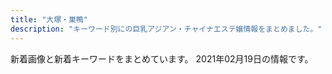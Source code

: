 ```yaml
---
title: "大塚・巣鴨"
description: "キーワード別にの巨乳アジアン・チャイナエステ嬢情報をまとめました。"
---
```


新着画像と新着キーワードをまとめています。
2021年02月19日の情報です。

<DmmAffiliateIns />
<KeywordTable
  shops={
    [
    {
        "keywords": {},
        "url": "https://koi-relax.tokyo/",
        "name": "\u604b",
        "station": "JR\u5de3\u9d28\u99c5",
        "img_links": []
    },
    {
        "url": "http://koukou.ests.co/",
        "station": "JR\u99d2\u8fbc\u99c5\u5317\u53e3",
        "keywords": {},
        "img_links": [],
        "name": "\u3046\u3055\u304e"
    },
    {
        "name": "\u7652\u51e6\uff5e\u30e6\u30c9\u30b3\u30ed\uff5e",
        "keywords": {},
        "station": "JR\u99d2\u8fbc\u99c5\u5317\u53e3",
        "img_links": [
            "http://relaxation.red/img/st101.jpg",
            "http://relaxation.red/img/st10.jpg",
            "http://relaxation.red/img/st5.jpg",
            "http://relaxation.red/img/stat.jpg",
            "http://relaxation.red/img/kan.jpg",
            "http://relaxation.red/img/st4.jpg",
            "http://relaxation.red/img/st3.jpg",
            "http://relaxation.red/img/st7.jpg",
            "http://relaxation.red/img/acct.jpg",
            "http://relaxation.red/img/st6.jpg",
            "http://relaxation.red/img/st91.jpg",
            "http://relaxation.red/img/top.jpg",
            "http://relaxation.red/img/st9.jpg",
            "http://relaxation.red/img/st1.jpg",
            "http://relaxation.red/img/st2.jpg",
            "http://relaxation.red/img/fla.jpg",
            "http://relaxation.red/img/rect.jpg"
        ],
        "url": "http://relaxation.red/"
    },
    {
        "img_links": [
            "https://townnet.ne.jp/myondon/top/view/img/s_02.jpg",
            "https://townnet.ne.jp/myondon/top/system/img/price.jpg",
            "https://townnet.ne.jp/myondon/top/img/net1.jpg",
            "https://townnet.ne.jp/myondon/top/view/img/s_01.jpg",
            "https://townnet.ne.jp/myondon/top/img/information.jpg",
            "https://townnet.ne.jp/myondon/top/staff/img/hal.jpg",
            "https://townnet.ne.jp/myondon/top/view/img/v_06.jpg",
            "https://townnet.ne.jp/myondon/top/view/img/v_07.jpg",
            "https://townnet.ne.jp/myondon/top/staff/img/aya.jpg",
            "https://townnet.ne.jp/myondon/top/system/img/net.jpg",
            "https://townnet.ne.jp/myondon/top/view/img/s_04.jpg",
            "https://townnet.ne.jp/myondon/top/view/img/s_09.jpg",
            "https://townnet.ne.jp/myondon/top/view/img/s_11.jpg",
            "https://townnet.ne.jp/myondon/top/view/img/v_04.jpg",
            "https://townnet.ne.jp/myondon/top/staff/img/kaori.jpg",
            "https://townnet.ne.jp/myondon/top/view/img/v_02.jpg",
            "https://townnet.ne.jp/myondon/top/staff/img/jun2.jpg",
            "https://townnet.ne.jp/myondon/top/view/img/v_03.jpg",
            "https://townnet.ne.jp/myondon/top/view/img/v_05.jpg",
            "https://townnet.ne.jp/myondon/img/img_02.jpg",
            "https://townnet.ne.jp/myondon/top/view/img/v_08.jpg",
            "https://townnet.ne.jp/myondon/top/staff/img/g_6576.jpg",
            "https://townnet.ne.jp/myondon/top/staff/img/bb.jpg",
            "https://townnet.ne.jp/myondon/top/view/img/s_10.jpg",
            "https://townnet.ne.jp/myondon/top/access/img/kanban.jpg",
            "https://townnet.ne.jp/myondon/top/staff/img/kaori_1.jpg",
            "https://townnet.ne.jp/myondon/top/view/img/v_01.jpg",
            "https://townnet.ne.jp/myondon/top/view/img/s_05.jpg",
            "https://townnet.ne.jp/myondon/top/view/img/s_07.jpg",
            "https://townnet.ne.jp/myondon/top/view/img/s_03.jpg",
            "https://townnet.ne.jp/myondon/top/view/img/s_12.jpg",
            "https://townnet.ne.jp/myondon/top/view/img/s_06.jpg",
            "https://townnet.ne.jp/myondon/top/view/img/s_08.jpg",
            "https://townnet.ne.jp/myondon/top/staff/img/mari.jpg"
        ],
        "station": "JR\u5927\u585a\u99c5\u5317\u53e3",
        "url": "https://townnet.ne.jp/myondon/",
        "name": "\u660e\u6d1e",
        "keywords": {}
    },
    {
        "station": "JR\u5927\u585a\u99c5\u5317\u53e3",
        "url": "http://rinpa-awa.info/",
        "keywords": {},
        "name": "\u99a8-\u304b\u304a\u308a-",
        "img_links": []
    },
    {
        "img_links": [],
        "keywords": {},
        "station": "JR\u5927\u585a\u99c5\u5357\u53e3",
        "name": "\u51db\u82b1 \u308a\u3093\u304b",
        "url": "http://rin-este.info/"
    },
    {
        "name": "\u30b9\u30c8\u30fc\u30ea\u30fc",
        "station": "JR\u99d2\u8fbc\u99c5\u5357\u53e3",
        "url": "http://www.ko-story.com/",
        "img_links": [
            "http://www.ko-story.com/css/staff/staff-010-b.jpg",
            "http://www.ko-story.com/css/staff/staff-012-a.jpg",
            "http://www.ko-story.com/css/main-girl02.png",
            "http://www.ko-story.com/css/top01-left02.jpg",
            "http://www.ko-story.com/css/staff/staff-0013-b.jpg",
            "http://www.ko-story.com/css/staff/staff-010-a.jpg",
            "http://www.ko-story.com/css/main-staff03.jpg",
            "http://www.ko-story.com/css/top01-left03.jpg",
            "http://www.ko-story.com/css/tel01.png",
            "http://www.ko-story.com/css/top01-left01.png",
            "http://www.ko-story.com/css/staff/staff-0013-a.jpg",
            "http://www.ko-story.com/css/nav/nav-001.jpg",
            "http://www.ko-story.com/css/staff/staff-012-b.jpg",
            "http://www.ko-story.com/css/main-staff01.jpg",
            "http://www.ko-story.com/css/nav/nav-003.jpg",
            "http://www.ko-story.com/css/nav/nav-005.jpg",
            "http://www.ko-story.com/css/staff/staff-0014-a.jpg",
            "http://www.ko-story.com/css/osusume-011.jpg",
            "http://www.ko-story.com/css/osusume-013.jpg",
            "http://www.ko-story.com/css/nav/nav-002.jpg",
            "http://www.ko-story.com/css/nav/nav-006.jpg",
            "http://www.ko-story.com/css/staff/staff-0014-b.jpg",
            "http://www.ko-story.com/css/head-change.jpg",
            "http://www.ko-story.com/css/osusume-00014a.jpg",
            "http://www.ko-story.com/css/nav/nav-004.jpg",
            "http://www.ko-story.com/css/nav/nav-007.jpg"
        ],
        "keywords": {
            "D": 8,
            "88": 6,
            "89": 2
        }
    },
    {
        "img_links": [
            "http://relax-orange.work/img/s1.jpg",
            "http://relax-orange.work/i/img/s2.jpg",
            "http://relax-orange.work/img/s3.jpg",
            "http://relax-orange.work/img/kanban.jpg",
            "http://relax-orange.work/img/m6.png",
            "http://relax-orange.work/img/st3.jpg",
            "http://relax-orange.work/img/m1.png",
            "http://relax-orange.work/img/m5.png",
            "http://relax-orange.work/i/img/r3.jpg",
            "http://relax-orange.work/img/s5.jpg",
            "http://relax-orange.work/img/m40.png",
            "http://relax-orange.work/img/m3.png",
            "http://relax-orange.work/i/img/kanban.jpg",
            "http://relax-orange.work/img/s2.jpg",
            "http://relax-orange.work/i/img/r4.jpg",
            "http://relax-orange.work/i/img/s1.jpg",
            "http://relax-orange.work/img/st5.jpg",
            "http://relax-orange.work/img/st1.jpg",
            "http://relax-orange.work/img/m60.png",
            "http://relax-orange.work/img/m30.png",
            "http://relax-orange.work/i/img/r1.jpg",
            "http://relax-orange.work/img/m4.png",
            "http://relax-orange.work/i/img/s5.jpg",
            "http://relax-orange.work/img/m20.png",
            "http://relax-orange.work/img/sta3.jpg",
            "http://relax-orange.work/img/m50.png",
            "http://relax-orange.work/i/img/sta5.jpg",
            "http://relax-orange.work/img/nos.jpg",
            "http://relax-orange.work/img/m2.png",
            "http://relax-orange.work/img/sta5.jpg",
            "http://relax-orange.work/i/img/s3.jpg",
            "http://relax-orange.work/img/mobile-botton-0.png",
            "http://relax-orange.work/img/sta2.jpg",
            "http://relax-orange.work/img/sta1.jpg",
            "http://relax-orange.work/i/img/acc.jpg",
            "http://relax-orange.work/i/img/r2.jpg",
            "http://relax-orange.work/img/st2.jpg"
        ],
        "keywords": {
            "87": 3,
            "E": 3,
            "85": 3,
            "D": 4,
            "86": 4,
            "C": 14,
            "88": 3
        },
        "station": "JR\u5de3\u9d28\u99c5\u5317\u53e3",
        "url": "http://relax-orange.work/",
        "name": "\u30aa\u30ec\u30f3\u30b8"
    },
    {
        "url": "http://relax-treat.com/",
        "name": "Chocolate -\u30c1\u30e7\u30b3\u30ec\u30fc\u30c8-",
        "station": "JR\u99d2\u8fbc\u99c5\u6771\u53e3",
        "img_links": [
            "http://relax-treat.com/staff/nana/01.jpg",
            "http://relax-treat.com/css/nav/nav-005.jpg",
            "http://relax-treat.com/staff/mei/02.jpg",
            "http://relax-treat.com/css/nav/nav-001.jpg",
            "http://relax-treat.com/css/top02.jpg",
            "http://relax-treat.com/staff/ai/01.jpg",
            "http://relax-treat.com/css/staff/up.jpg",
            "http://relax-treat.com/css/top-left0001.jpg",
            "http://relax-treat.com/staff/anna/02.jpg",
            "http://relax-treat.com/css/staff/new.jpg",
            "http://relax-treat.com/staff/ami/02.jpg",
            "http://relax-treat.com/staff/anna/01.jpg",
            "http://relax-treat.com/staff/mei/01.jpg",
            "http://relax-treat.com/staff/koko/02.jpg",
            "http://relax-treat.com/css/nav/nav-003.jpg",
            "http://relax-treat.com/staff/rumi/01.jpg",
            "http://relax-treat.com/staff/haru/01.jpg",
            "http://relax-treat.com/staff/ami/01.jpg",
            "http://relax-treat.com/css/nav/nav-004.jpg",
            "http://relax-treat.com/css/tel01.png",
            "http://relax-treat.com/staff/koko/01.jpg",
            "http://relax-treat.com/css/nav/nav-002.jpg",
            "http://relax-treat.com/css/top-left02.jpg",
            "http://relax-treat.com/css/nav/nav-006.jpg"
        ],
        "keywords": {}
    },
    {
        "img_links": [
            "http://iyasi.relaxnabi.com/css/staff/naiyo01.jpg",
            "http://iyasi.relaxnabi.com/css/top0004-right.jpg",
            "http://iyasi.relaxnabi.com/css/nav/nav-003.png",
            "http://iyasi.relaxnabi.com/css/staff/staff52.jpg",
            "http://iyasi.relaxnabi.com/css/staff/staff46.jpg",
            "http://iyasi.relaxnabi.com/css/staff/staff45.jpg",
            "http://iyasi.relaxnabi.com/css/staff/staff40-a.jpg",
            "http://iyasi.relaxnabi.com/css/staff/staff0002-a.jpg",
            "http://iyasi.relaxnabi.com/css/staff/staff49-a.jpg",
            "http://iyasi.relaxnabi.com/css/staff/staff41.jpg",
            "http://iyasi.relaxnabi.com/css/staff/staff016-a.jpg",
            "http://iyasi.relaxnabi.com/css/staff/staff52-a.jpg",
            "http://iyasi.relaxnabi.com/css/staff/staff006.jpg",
            "http://iyasi.relaxnabi.com/css/staff/staff33-e.jpg",
            "http://iyasi.relaxnabi.com/css/staff/staff39.jpg",
            "http://iyasi.relaxnabi.com/css/nav/nav-004.png",
            "http://iyasi.relaxnabi.com/css/staff/staff39-a.jpg",
            "http://iyasi.relaxnabi.com/css/staff/staff37-a.jpg",
            "http://iyasi.relaxnabi.com/css/staff/staff24.jpg",
            "http://iyasi.relaxnabi.com/css/staff/staff33-c.jpg",
            "http://iyasi.relaxnabi.com/css/staff/staff24-a.jpg",
            "http://iyasi.relaxnabi.com/css/staff/staff44.jpg",
            "http://iyasi.relaxnabi.com/css/staff/staff46-a.jpg",
            "http://iyasi.relaxnabi.com/css/staff/staff007.jpg",
            "http://iyasi.relaxnabi.com/css/staff/staff39-b.jpg",
            "http://iyasi.relaxnabi.com/css/top03.jpg",
            "http://iyasi.relaxnabi.com/css/staff/staff019-a.jpg",
            "http://iyasi.relaxnabi.com/css/staff/staff29.jpg",
            "http://iyasi.relaxnabi.com/css/staff/staff26-a.jpg",
            "http://iyasi.relaxnabi.com/css/staff/staff007-a.jpg",
            "http://iyasi.relaxnabi.com/css/staff/staff018.jpg",
            "http://iyasi.relaxnabi.com/css/staff/staff29-b.jpg",
            "http://iyasi.relaxnabi.com/css/staff/staff53-a.jpg",
            "http://iyasi.relaxnabi.com/css/staff/staff0002-b.jpg",
            "http://iyasi.relaxnabi.com/css/staff/staff37-b.jpg",
            "http://iyasi.relaxnabi.com/css/staff/staff53.jpg",
            "http://iyasi.relaxnabi.com/css/staff/staff28-a.jpg",
            "http://iyasi.relaxnabi.com/css/staff/staff24-b.jpg",
            "http://iyasi.relaxnabi.com/css/staff/staff38.jpg",
            "http://iyasi.relaxnabi.com/css/staff/staff018-a.jpg",
            "http://iyasi.relaxnabi.com/css/nav/nav-002.png",
            "http://iyasi.relaxnabi.com/css/staff/staff45-a.jpg",
            "http://iyasi.relaxnabi.com/css/staff/staff28.jpg",
            "http://iyasi.relaxnabi.com/css/nav/nav-005.png",
            "http://iyasi.relaxnabi.com/css/staff/staff33-b.jpg",
            "http://iyasi.relaxnabi.com/css/staff/staff26.jpg",
            "http://iyasi.relaxnabi.com/css/staff/staff33-a.jpg",
            "http://iyasi.relaxnabi.com/css/staff/staff49.jpg",
            "http://iyasi.relaxnabi.com/css/staff/staff29-a.jpg",
            "http://iyasi.relaxnabi.com/css/staff/staff40.jpg",
            "http://iyasi.relaxnabi.com/css/staff/staff33.jpg",
            "http://iyasi.relaxnabi.com/css/staff/staff29-c.jpg",
            "http://iyasi.relaxnabi.com/css/staff/staff51.jpg",
            "http://iyasi.relaxnabi.com/css/staff/staff016.jpg",
            "http://iyasi.relaxnabi.com/css/c-00001.jpg",
            "http://iyasi.relaxnabi.com/css/staff/staff33-d.jpg",
            "http://iyasi.relaxnabi.com/css/staff/staff019.jpg",
            "http://iyasi.relaxnabi.com/css/staff/staff44-a.jpg",
            "http://iyasi.relaxnabi.com/css/nav/nav-001.png",
            "http://iyasi.relaxnabi.com/css/staff/staff006-a.jpg",
            "http://iyasi.relaxnabi.com/css/staff/staff47-a.jpg",
            "http://iyasi.relaxnabi.com/css/staff/staff47.jpg",
            "http://iyasi.relaxnabi.com/css/staff/staff007-b.jpg",
            "http://iyasi.relaxnabi.com/css/staff/staff26-b.jpg",
            "http://iyasi.relaxnabi.com/css/staff/staff38-a.jpg",
            "http://iyasi.relaxnabi.com/css/staff/staff41-a.jpg",
            "http://iyasi.relaxnabi.com/css/top04-left.jpg",
            "http://iyasi.relaxnabi.com/css/top01.jpg",
            "http://iyasi.relaxnabi.com/css/staff/staff37.jpg",
            "http://iyasi.relaxnabi.com/css/nav/nav-006.png",
            "http://iyasi.relaxnabi.com/css/staff/staff0002.jpg",
            "http://iyasi.relaxnabi.com/css/staff/naiyo02.jpg",
            "http://iyasi.relaxnabi.com/css/recurit07.jpg",
            "http://iyasi.relaxnabi.com/css/tel09.png"
        ],
        "station": "JR\u5927\u585a\u99c5\u5357\u53e3",
        "name": "\u7652\u3057\u306e\u5fc3",
        "keywords": {
            "E": 4,
            "D": 9,
            "F": 1,
            "G": 1,
            "88": 1,
            "89": 1,
            "92": 1,
            "90": 1,
            "C": 4
        },
        "url": "http://iyasi.relaxnabi.com/"
    },
    {
        "station": "JR\u5de3\u9d28\u99c5\u6b63\u9762\u53e3",
        "keywords": {},
        "name": "Relax Luck",
        "url": "http://www.relax-luck.work/",
        "img_links": [
            "http://www.relax-luck.work/images/head.jpg",
            "http://www.relax-luck.work/images/interior_t.jpg",
            "http://www.relax-luck.work/sp/images/ac1.jpg",
            "http://www.relax-luck.work/img/sizuka1.jpg",
            "http://www.relax-luck.work/sp/img/erika1.jpg",
            "http://www.relax-luck.work/sp/img/erika2.jpg",
            "http://www.relax-luck.work/img/miho2.jpg",
            "http://www.relax-luck.work/images/ac1.jpg",
            "http://www.relax-luck.work/sp/images/int2.png",
            "http://www.relax-luck.work/images/int2.png",
            "http://www.relax-luck.work/sp/images/rec1.jpg",
            "http://www.relax-luck.work/sp/img/sizuka1.jpg",
            "http://www.relax-luck.work/sp/img/siori1.jpg",
            "http://www.relax-luck.work/sp/images/ta.png",
            "http://www.relax-luck.work/images/sys.png",
            "http://www.relax-luck.work/images/1.jpg",
            "http://www.relax-luck.work/images/4.jpg",
            "http://www.relax-luck.work/images/ta.jpg",
            "http://www.relax-luck.work/sp/img/sizuka2.jpg",
            "http://www.relax-luck.work/sp/images/rec2.jpg",
            "http://www.relax-luck.work/img/siori2.jpg",
            "http://www.relax-luck.work/img/erika2.jpg",
            "http://www.relax-luck.work/img/siori1.jpg",
            "http://www.relax-luck.work/sp/images/news.jpg",
            "http://www.relax-luck.work/images/int1.png",
            "http://www.relax-luck.work/sp/images/sys.png",
            "http://www.relax-luck.work/sp/img/siori2.jpg",
            "http://www.relax-luck.work/img/erika1.jpg",
            "http://www.relax-luck.work/images/tr.jpg",
            "http://www.relax-luck.work/images/staff_t.jpg",
            "http://www.relax-luck.work/sp/menu/staff.jpg",
            "http://www.relax-luck.work/sp/staff/sizuka.jpg",
            "http://www.relax-luck.work/sp/images/head.jpg",
            "http://www.relax-luck.work/sp/images/tel.png",
            "http://www.relax-luck.work/sp/staff/erika.jpg",
            "http://www.relax-luck.work/images/rec2.jpg",
            "http://www.relax-luck.work/sp/images/staff_t.jpg",
            "http://www.relax-luck.work/sp/menu/top.jpg",
            "http://www.relax-luck.work/sp/staff/siori.jpg",
            "http://www.relax-luck.work/images/2.jpg",
            "http://www.relax-luck.work/sp/images/interior_t.jpg",
            "http://www.relax-luck.work/images/sm.jpg",
            "http://www.relax-luck.work/sp/images/ac1.png",
            "http://www.relax-luck.work/sp/img/miho2.jpg",
            "http://www.relax-luck.work/img/miho1.jpg",
            "http://www.relax-luck.work/images/rec1.jpg",
            "http://www.relax-luck.work/sp/staff/miho.jpg",
            "http://www.relax-luck.work/sp/images/footer.jpg",
            "http://www.relax-luck.work/sp/img/miho1.jpg",
            "http://www.relax-luck.work/img/sizuka2.jpg",
            "http://www.relax-luck.work/sp/images/int1.png",
            "http://www.relax-luck.work/images/3.jpg",
            "http://www.relax-luck.work/images/news_t.jpg"
        ]
    },
    {
        "img_links": [
            "http://es-romance.work/_src/50572175/navinavi_01.png",
            "http://es-romance.work/_src/50572128/_k3_4082.jpg",
            "http://es-romance.work/_src/52594243/wechatimg70_20210116175936719.jpg",
            "http://es-romance.work/_src/50906836/wechatimg1563.jpg",
            "http://es-romance.work/_src/53002535/wechatimg184.jpg",
            "http://es-romance.work/_src/50927123/wechatimg1619.jpg",
            "http://es-romance.work/_src/52594294/wechatimg189.jpg",
            "http://es-romance.work/_src/51012031/wechatimg29_20201216144753098.jpg",
            "http://es-romance.work/_src/51884530/wechatimg68_20210116175936714.jpg",
            "http://es-romance.work/_src/51884526/wechatimg70_20210116175936719.jpg",
            "http://es-romance.work/_src/53434949/wechatimg2181.jpg",
            "http://es-romance.work/_src/50572204/wechatimg401_20201111115842621.jpg",
            "http://es-romance.work/_src/51012033/wechatimg26_20201216144753104.jpg",
            "http://es-romance.work/_src/50801636/wechatimg1561.jpg",
            "http://es-romance.work/_src/50927126/wechatimg1478.jpg",
            "http://es-romance.work/_src/51012024/wechatimg29_20201216144753098.jpg",
            "http://es-romance.work/_src/50572130/wechatimg198_20190126093224863.jpg",
            "http://es-romance.work/_src/50927125/wechatimg1619.jpg",
            "http://es-romance.work/_src/50927128/wechatimg1478.jpg",
            "http://es-romance.work/_src/50801639/wechatimg1562.jpg",
            "http://es-romance.work/_src/50572177/navinavi_02.png",
            "http://es-romance.work/_src/50927124/wechatimg1619.jpg",
            "http://es-romance.work/_src/50572203/wechatimg401_20201111115842621.jpg",
            "http://es-romance.work/_src/50572192/wechatimg402.jpg",
            "http://es-romance.work/_src/51884534/wechatimg69_20210116175936641.jpg",
            "http://es-romance.work/_src/50572194/wechatimg402.jpg",
            "http://es-romance.work/_src/51012166/wechatimg28_20201216144753096.jpg",
            "http://es-romance.work/_src/50801631/wechatimg1562.jpg",
            "http://es-romance.work/_src/50572199/wechatimg403_20201111115842580.jpg",
            "http://es-romance.work/_src/50572195/wechatimg401_20201111115842621.jpg",
            "http://es-romance.work/_src/52594244/wechatimg68_20210116175936714.jpg",
            "http://es-romance.work/_src/53050107/wechatimg144.jpg",
            "http://es-romance.work/_src/52594298/wechatimg184.jpg",
            "http://es-romance.work/_src/51012027/wechatimg28_20201216144753096.jpg",
            "http://es-romance.work/_src/53002543/wechatimg144.jpg",
            "http://es-romance.work/_src/53434948/wechatimg2181.jpg",
            "http://es-romance.work/_src/50572200/wechatimg403_20201111115842580.jpg",
            "http://es-romance.work/_src/50801638/wechatimg1561.jpg",
            "http://es-romance.work/_src/51884528/wechatimg70_20210116175936719.jpg",
            "http://es-romance.work/_src/51884533/wechatimg69_20210116175936641.jpg",
            "http://es-romance.work/_src/50927258/wechatimg1613.jpg",
            "http://es-romance.work/_src/50801637/wechatimg1561.jpg",
            "http://es-romance.work/_src/52594296/wechatimg184.jpg",
            "http://es-romance.work/_src/53002544/wechatimg144.jpg",
            "http://es-romance.work/_src/51012034/wechatimg26_20201216144753104.jpg",
            "http://es-romance.work/_src/52594297/wechatimg184.jpg",
            "http://es-romance.work/_src/51884527/wechatimg70_20210116175936719.jpg",
            "http://es-romance.work/_src/50572180/cam.jpg",
            "http://es-romance.work/_src/50801640/wechatimg1562.jpg",
            "http://es-romance.work/_src/53002536/wechatimg189.jpg",
            "http://es-romance.work/_src/50927122/wechatimg1613.jpg",
            "http://es-romance.work/_src/52594245/wechatimg69_20210116175936641.jpg",
            "http://es-romance.work/_src/50927120/wechatimg1613.jpg",
            "http://es-romance.work/_src/51884529/wechatimg68_20210116175936714.jpg",
            "http://es-romance.work/_src/53002548/wechatimg146_20210209143323225.jpg",
            "http://es-romance.work/_src/51884532/wechatimg69_20210116175936641.jpg",
            "http://es-romance.work/_src/51012030/wechatimg29_20201216144753098.jpg",
            "http://es-romance.work/_src/50572193/wechatimg402.jpg",
            "http://es-romance.work/_src/52594291/wechatimg188.jpg",
            "http://es-romance.work/_src/50801641/wechatimg1562.jpg",
            "http://es-romance.work/_src/52594295/wechatimg189.jpg",
            "http://es-romance.work/_src/51884524/wechatimg251.jpg",
            "http://es-romance.work/_src/50927127/wechatimg1478.jpg",
            "http://es-romance.work/_src/52594293/wechatimg189.jpg",
            "http://es-romance.work/_src/52594290/wechatimg188.jpg",
            "http://es-romance.work/_src/50572170/slider5_20201209160139125.jpg",
            "http://es-romance.work/_src/53050108/wechatimg146_20210209143323225.jpg",
            "http://es-romance.work/_src/51012026/wechatimg28_20201216144753096.jpg",
            "http://es-romance.work/_src/53002541/wechatimg145.jpg",
            "http://es-romance.work/_src/50906838/wechatimg1563.jpg",
            "http://es-romance.work/_src/50572179/cam.jpg",
            "http://es-romance.work/_src/51012023/wechatimg26_20201216144753104.jpg",
            "http://es-romance.work/_src/51012028/wechatimg28_20201216144753096.jpg",
            "http://es-romance.work/_src/50572184/slider2_20201209160139115.jpg",
            "http://es-romance.work/_src/53002537/wechatimg188.jpg",
            "http://es-romance.work/_src/50572198/wechatimg403_20201111115842580.jpg",
            "http://es-romance.work/_src/50572186/slider1_20201209160139057.jpg",
            "http://es-romance.work/_src/52594292/wechatimg188.jpg",
            "http://es-romance.work/_src/50572185/slider3_20201209160139119.jpg",
            "http://es-romance.work/_src/51012032/wechatimg26_20201216144753104.jpg",
            "http://es-romance.work/_src/53002546/wechatimg146_20210209143323225.jpg",
            "http://es-romance.work/_src/53002540/wechatimg145.jpg",
            "http://es-romance.work/_src/51884523/wechatimg251.jpg",
            "http://es-romance.work/_src/53002542/wechatimg145.jpg",
            "http://es-romance.work/_src/50572196/wechatimg401_20201111115842621.jpg",
            "http://es-romance.work/_src/50927121/wechatimg1613.jpg",
            "http://es-romance.work/_src/50927114/wechatimg1613.jpg",
            "http://es-romance.work/_src/53050106/wechatimg145.jpg",
            "http://es-romance.work/_src/53002545/wechatimg144.jpg",
            "http://es-romance.work/_src/53002547/wechatimg146_20210209143323225.jpg",
            "http://es-romance.work/_src/51884531/wechatimg68_20210116175936714.jpg",
            "http://es-romance.work/_src/50801632/wechatimg1562.jpg",
            "http://es-romance.work/_src/51012029/wechatimg29_20201216144753098.jpg",
            "http://es-romance.work/_src/50906837/wechatimg1563.jpg",
            "http://es-romance.work/_src/50572197/wechatimg401_20201111115842621.jpg"
        ],
        "url": "http://es-romance.work/",
        "station": "JR\u5de3\u9d28\u99c5\u6b63\u9762\u53e3",
        "name": "\u304a\u5e30\u308aBABY",
        "keywords": {}
    },
    {
        "keywords": {},
        "name": "\u7652\u3057\u306e\u68ee",
        "station": "JR\u99d2\u8fbc\u99c5\u5357\u53e3",
        "img_links": [
            "http://iyashinomori.oks.bz/images/bj2.jpg",
            "http://iyashinomori.oks.bz/images/room2.jpg",
            "http://iyashinomori.oks.bz/photos/sites/72/2020/10/2020101903203761.jpg",
            "http://iyashinomori.oks.bz/photos/sites/72/2020/10/2020101903314748.jpg",
            "http://iyashinomori.oks.bz/images/s_news.jpg",
            "http://iyashinomori.oks.bz/images/room1.jpg",
            "http://iyashinomori.oks.bz/images/room3.jpg",
            "http://iyashinomori.oks.bz/images/bj3.jpg",
            "http://iyashinomori.oks.bz/images/room4.jpg",
            "http://iyashinomori.oks.bz/photos/sites/72/2020/10/2020101903314625.jpg",
            "http://iyashinomori.oks.bz/images/mobile.jpg",
            "http://iyashinomori.oks.bz/images/top.jpg",
            "http://iyashinomori.oks.bz/photos/sites/72/2020/10/2020101903314523.jpg",
            "http://iyashinomori.oks.bz/photos/sites/72/2020/10/2020101903342723.jpg",
            "http://iyashinomori.oks.bz/images/s_staff.png"
        ],
        "url": "http://iyashinomori.oks.bz/"
    },
    {
        "keywords": {},
        "name": "SAKURA \u30ea\u30e9\u30af\u30bc\u30fc\u30b7\u30e7\u30f3",
        "station": "JR\u5927\u585a\u99c5\u5317\u53e3",
        "url": "https://sakura.aoaoeo.com/",
        "img_links": []
    },
    {
        "name": "RelaCute no.1\u30fb\u30ea\u30e9\u30ad\u30e5\u30fc\u30c8 no.1",
        "img_links": [
            "http://mermaid.tyo.ac/photos/sites/9/2020/07/2020070504012584.jpg",
            "http://mermaid.tyo.ac/images/room3.jpg",
            "http://mermaid.tyo.ac/photos/sites/9/2020/07/2020070504014156.jpg",
            "http://mermaid.tyo.ac/images/themes/blue/no2.png",
            "http://mermaid.tyo.ac/photos/sites/9/2020/07/202007050401424.jpg",
            "http://mermaid.tyo.ac/photos/sites/9/2020/07/2020070504012859.jpg",
            "http://mermaid.tyo.ac/images/themes/blue/s_staff.png",
            "http://mermaid.tyo.ac/photos/sites/9/2021/01/2021010607193226.jpg",
            "http://mermaid.tyo.ac/photos/sites/9/2020/07/2020070504013051.jpg",
            "http://mermaid.tyo.ac/photos/sites/9/2020/07/2020070504013325.jpg",
            "http://mermaid.tyo.ac/images/themes/blue/s_ranking.png",
            "http://mermaid.tyo.ac/photos/sites/9/2020/07/202007050401371.jpg",
            "http://mermaid.tyo.ac/images/themes/blue/s_pickup.png",
            "http://mermaid.tyo.ac/photos/sites/9/2020/07/2020070504013113.jpg",
            "http://mermaid.tyo.ac/photos/sites/9/2020/07/2020070504013427.jpg",
            "http://mermaid.tyo.ac/photos/sites/9/2020/07/2020070504013943.jpg",
            "http://mermaid.tyo.ac/images/themes/blue/s_newface.png",
            "http://mermaid.tyo.ac/photos/sites/9/2021/01/2021010607375590.jpg",
            "http://mermaid.tyo.ac/photos/sites/9/2020/07/2020070504014629.jpg",
            "http://mermaid.tyo.ac/images/room1.jpg",
            "http://mermaid.tyo.ac/photos/sites/9/2021/01/202101060719336.jpg",
            "http://mermaid.tyo.ac/images/themes/blue/no1.png",
            "http://mermaid.tyo.ac/photos/sites/9/2021/01/2021010607373428.jpg",
            "http://mermaid.tyo.ac/photos/sites/9/2021/01/2021010607374728.jpg",
            "http://mermaid.tyo.ac/images/room2.jpg",
            "http://mermaid.tyo.ac/photos/sites/9/2020/07/2020070504013573.jpg",
            "http://mermaid.tyo.ac/images/themes/blue/s_link.png",
            "http://mermaid.tyo.ac/images/themes/blue/s_news.png",
            "http://mermaid.tyo.ac/images/themes/blue/mobile.jpg",
            "http://mermaid.tyo.ac/images/themes/blue/s_zysx.png",
            "http://mermaid.tyo.ac/photos/sites/9/2020/07/2020070504013841.jpg",
            "http://mermaid.tyo.ac/photos/sites/9/2021/01/2021010607193192.jpg",
            "http://mermaid.tyo.ac/images/themes/blue/r3.jpg",
            "http://mermaid.tyo.ac/images/themes/blue/line.png",
            "http://mermaid.tyo.ac/photos/sites/9/2021/01/2021010607193459.jpg",
            "http://mermaid.tyo.ac/images/room4.jpg",
            "http://mermaid.tyo.ac/photos/sites/9/2020/07/2020070504014544.jpg",
            "http://mermaid.tyo.ac/photos/sites/9/2020/07/2020070504014471.jpg",
            "http://mermaid.tyo.ac/photos/sites/9/2020/07/2020070504012720.jpg",
            "http://mermaid.tyo.ac/photos/sites/9/2021/01/2021010607374113.jpg",
            "http://mermaid.tyo.ac/photos/sites/9/2021/01/2021010607193228.jpg"
        ],
        "url": "http://mermaid.tyo.ac/",
        "station": "\u897f\u5de3\u9d28\u99c5A3\u53e3",
        "keywords": {
            "86": 24,
            "D": 42,
            "85": 18,
            "C": 30,
            "87": 6,
            "83": 6,
            "E": 6
        }
    },
    {
        "name": "\u3066\u3082\u307f\u3084",
        "url": "http://ko-relax.info/",
        "img_links": [],
        "station": "JR\u99d2\u8fbc\u99c5\u6771\u53e3",
        "keywords": {}
    },
    {
        "keywords": {},
        "url": "http://arm-es.com/",
        "img_links": [
            "http://arm-es.com/media/sites/13/2021/02/1612779406-flash1.jpg",
            "http://arm-es.com/media/sites/13/2021/02/r1-1.jpg",
            "http://arm-es.com/media/sites/13/elementor/thumbs/1612941234-1-p2nc1s53zd76qyrkkrfuqf3wp82mfua2movbe779h4.jpg",
            "http://arm-es.com/media/sites/13/elementor/thumbs/1612941250-2-p2nc276j0prrwq5q4xxvubba7e0huzxs0rb32mkypk.jpg",
            "http://arm-es.com/media/sites/13/elementor/thumbs/1612941358-6-p2nc50p4hwo04c242i90pvxr9n6a4w3lmuj88837vk.jpg",
            "http://arm-es.com/media/sites/13/elementor/thumbs/1612941250-2-p2nc276jzst1ag5kjadb8ljz412n1kwl8w2sec9qjk.jpg",
            "http://arm-es.com/media/sites/13/elementor/thumbs/1612941410-5-p2nc6dkpe7hnic39qqy6x9d191f82kitxforuwdz20.jpg",
            "http://arm-es.com/media/sites/13/2021/02/1612779404-flash.jpg",
            "http://arm-es.com/media/sites/13/2021/02/r2-1.jpg",
            "http://arm-es.com/media/sites/13/elementor/thumbs/1613538765-F562FBE7-D9D5-4A85-97B7-94AF100F9870-p2zdfc5no7l6u0mpugrrh7estz1rfzcbvcszv6b2cg.jpeg",
            "http://arm-es.com/media/sites/13/2021/02/1613538765-F562FBE7-D9D5-4A85-97B7-94AF100F9870-225x300.jpeg",
            "http://arm-es.com/media/sites/13/elementor/thumbs/1612941284-4-p2nc3351h2zivgvaybr7738yehmz4pgnh5hle19ku0.jpg",
            "http://arm-es.com/media/sites/13/elementor/thumbs/1612941267-3-p2nc2n5s8wdne3iijmujipa4axtqhup7qyec8bx9rs.jpg",
            "http://arm-es.com/media/sites/13/2021/02/1612776477-top.jpg",
            "http://arm-es.com/media/sites/13/elementor/thumbs/1612941358-6-p2nc50p3itmqqm29o5tlblp2d044yb4sepriwieg1k.jpg",
            "http://arm-es.com/media/sites/13/elementor/thumbs/1612941284-4-p2nc3352g60s96v5co6mldhnb4p4bafgpa9apqyco0.jpg",
            "http://arm-es.com/media/sites/13/2021/02/1613544003-c19.jpg",
            "http://arm-es.com/media/sites/13/elementor/thumbs/1612941267-3-p2nc2n5t7zewrticxz9ywzit7kvvofo0z361k1m1ls.jpg",
            "http://arm-es.com/media/sites/13/elementor/thumbs/1612941234-1-p2nc1s54yg8g4orez3va4pcllv4rmf8vutn0pww1b4.jpg",
            "http://arm-es.com/media/sites/13/2021/02/1612941410-5.jpg"
        ],
        "station": "JR\u99d2\u8fbc\u99c5\u6771\u53e3",
        "name": "\u30de\u30b7\u30e5\u30de\u30ed"
    }
]
}
/>
<DmmAffiliateScript />
